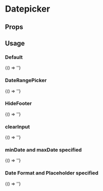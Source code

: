 
# Datepicker

<Meta
  title='Datepicker'
  component='fw-datepicker'
/>

## Props

<Props of="fw-datepicker"/>

## Usage

### Default
<Preview>
<Story name='Default'>{() => '<fw-datepicker></fw-datepicker>'}</Story>
</Preview>

### DateRangePicker
<Preview>
<Story name='DateRangePicker'>{() => '<fw-datepicker mode="range"></fw-datepicker>'}</Story>
</Preview>

### HideFooter
<Preview>
<Story name='hideFooter'>{() => '<fw-datepicker show-footer="false"></fw-datepicker>'}</Story>
</Preview>

### clearInput
<Preview>
<Story name='clearInput'>{() => '<fw-datepicker clear-input></fw-datepicker>'}</Story>
</Preview>

### minDate and maxDate specified
<Preview>
<Story name='minDate and maxDate specified'>{() => '<fw-datepicker min-date="2020-04-10" max-date="2020-09-29"></fw-datepicker>'}</Story>
</Preview>

### Date Format and Placeholder specified
<Preview>
<Story name='Date Format and Placeholder specified'>{() => '<fw-datepicker display-format="dd-MMMM-yyyy" placeholder="Pick a Date"></fw-datepicker>'}</Story>
</Preview>
